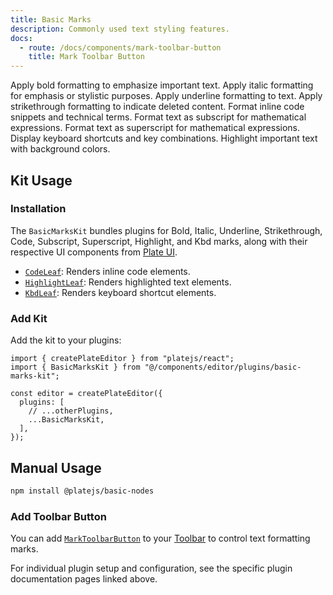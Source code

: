 ```yaml
---
title: Basic Marks
description: Commonly used text styling features.
docs:
  - route: /docs/components/mark-toolbar-button
    title: Mark Toolbar Button
---
```


<Cards>

<Card icon="bold" title="Bold" href="/docs/bold">
  Apply bold formatting to emphasize important text.
</Card>

<Card icon="italic" title="Italic" href="/docs/italic">
  Apply italic formatting for emphasis or stylistic purposes.
</Card>

<Card icon="underline" title="Underline" href="/docs/underline">
  Apply underline formatting to text.
</Card>

<Card icon="strikethrough" title="Strikethrough" href="/docs/strikethrough">
  Apply strikethrough formatting to indicate deleted content.
</Card>

<Card icon="code" title="Code" href="/docs/code">
  Format inline code snippets and technical terms.
</Card>

<Card icon="subscript" title="Subscript" href="/docs/subscript">
  Format text as subscript for mathematical expressions.
</Card>

<Card icon="superscript" title="Superscript" href="/docs/superscript">
  Format text as superscript for mathematical expressions.
</Card>

<Card icon="kbd" title="Kbd" href="/docs/kbd">
  Display keyboard shortcuts and key combinations.
</Card>

<Card icon="highlight" title="Highlight" href="/docs/highlight">
  Highlight important text with background colors.
</Card>

</Cards>

<ComponentPreview name="basic-marks-demo" />

## Kit Usage

<Steps>

### Installation

The `BasicMarksKit` bundles plugins for Bold, Italic, Underline, Strikethrough, Code, Subscript, Superscript, Highlight, and Kbd marks, along with their respective UI components from [Plate UI](/docs/installation/plate-ui).

<ComponentSource name="basic-marks-kit" />

- [`CodeLeaf`](/docs/components/code-node): Renders inline code elements.
- [`HighlightLeaf`](/docs/components/highlight-node): Renders highlighted text elements.
- [`KbdLeaf`](/docs/components/kbd-node): Renders keyboard shortcut elements.

### Add Kit

Add the kit to your plugins:

```tsx
import { createPlateEditor } from "platejs/react";
import { BasicMarksKit } from "@/components/editor/plugins/basic-marks-kit";

const editor = createPlateEditor({
  plugins: [
    // ...otherPlugins,
    ...BasicMarksKit,
  ],
});
```

</Steps>

## Manual Usage

```bash
npm install @platejs/basic-nodes
```

### Add Toolbar Button

You can add [`MarkToolbarButton`](/docs/components/mark-toolbar-button) to your [Toolbar](/docs/toolbar) to control text formatting marks.

For individual plugin setup and configuration, see the specific plugin documentation pages linked above.
